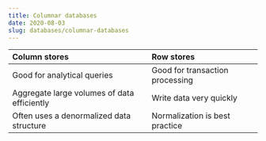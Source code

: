 ```yaml
---
title: Columnar databases
date: 2020-08-03
slug: databases/columnar-databases
---
```


|Column stores|Row stores|
|:------------|:---------|
|Good for analytical queries|Good for transaction processing|
|Aggregate large volumes of data efficiently|Write data very quickly|
|Often uses a denormalized data structure|Normalization is best practice|
